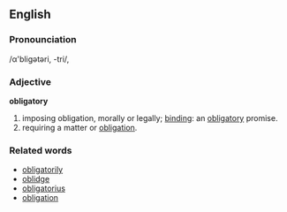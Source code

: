==English==
===Pronounciation===
/α'bligətəri, -tri/,

===Adjective===
'''obligatory''' 
#imposing obligation, morally or legally; [[binding]]: an [[obligatory]] promise. 
#requiring a matter or [[obligation]]. 

===Related words===
*[[obligatorily]]
*[[oblidge]]
*[[obligatorius]]
*[[obligation]]